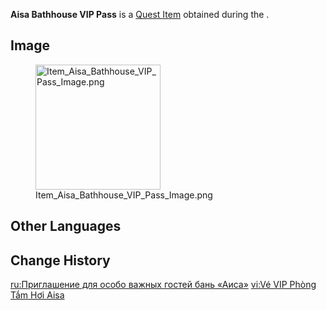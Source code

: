 {{Item Infobox
|id           = 121176
|image        = Item Aisa Bathhouse VIP Pass.png
|type         = Quest Items
|quality      = 3
|description  = A beautifully crafted invitation letter that emits a faint yet beguiling scent. It's claimed that such letters are sent to only the most valued of customers. The letter contains the establishment's location and introduces its three primary services.
|source1      = [[Encounter in the Realm of Dreams]]
}}
'''Aisa Bathhouse VIP Pass''' is a [[Quest Item]] obtained during the {{Quest|Encounter in the Realm of Dreams}}.

==Image==
[[File:Item Aisa Bathhouse VIP Pass Image.png|200px]]

==Other Languages==
{{Other Languages|default_hidden=1
|en      = Aisa Bathhouse VIP Pass
|zhs     = 秋沙钱汤贵宾邀请函
|zhs_rm  = 
|zht     = 秋沙錢湯貴賓邀請函
|zht_rm  = 
|ja      = 秋沙銭湯特別招待券
|ja_rm   = Aisa Sentou Tokubetsu Shoutaiken
|ko      = 아이사 대중탕 VIP 초대장
|es      = Invitación vip del Balneario Aisa
|fr      = Invitation VIP des Bains Aisa
|ru      = Приглашение для особо важных гостей бань «Аиса»
|th      = การ์ดเชิญลูกค้าวีไอพีของโรงอาบน้ำ Aisa
|th_rm   = 
|vi      = Vé VIP Phòng Tắm Hơi Aisa
|de      = Gutschein für das „Badehaus Aisa“-Luxuspaket
|id      = Undangan Khusus Aisa Bathhouse
|pt      = Convite VIP da Banhos de Aisa
|tr      = Aisa Hamamı VIP Davetiyesi
|it      = Pass VIP per le Terme Aisa
}}

==Change History==
{{Change History|5.4}}

[[ru:Приглашение для особо важных гостей бань «Аиса»]]
[[vi:Vé VIP Phòng Tắm Hơi Aisa]]